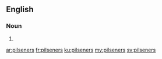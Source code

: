 ==English==

===Noun===
{{head|en|plural}}

# {{plural of|pilsener|lang=en}}

[[ar:pilseners]]
[[fr:pilseners]]
[[ku:pilseners]]
[[my:pilseners]]
[[sv:pilseners]]